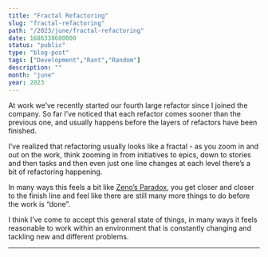 ```yaml
---
title: "Fractal Refactoring"
slug: "fractal-refactoring"
path: "/2023/june/fractal-refactoring"
date: 1686338680000
status: "public"
type: "blog-post"
tags: ["Development","Rant","Random"]
description: ""
month: "june"
year: 2023
---
```



At work we’ve recently started our fourth large refactor since I joined the
company. So far I’ve noticed that each refactor comes sooner than the previous
one, and usually happens before the layers of refactors have been finished.

I’ve realized that refactoring usually looks like a fractal - as you zoom in and
out on the work, think zooming in from initiatives to epics, down to stories and
then tasks and then even just one line changes at each level there’s a bit of
refactoring happening.

In many ways this feels a bit like
[Zeno’s Paradox](https://en.wikipedia.org/wiki/Zeno%27s_paradoxes), you get
closer and closer to the finish line and feel like there are still many more
things to do before the work is “done”.

I think I’ve come to accept this general state of things, in many ways it feels
reasonable to work within an environment that is constantly changing and
tackling new and different problems.

---

